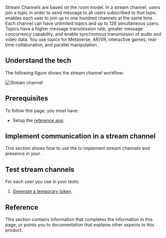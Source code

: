 

Stream Channels are based on the room model. In a stream channel, users join a topic in order to send message
to all users subscribed to that topic.  <Vg k="MESS"/> enables each user to join up to one hundred channels at the
same time. Each channel can have unlimited topics and up to 128 simultaneous users. Topics have a higher message
transmission rate, greater message concurrency capability, and enable synchronous transmission of audio and video
data. You use topics for Metaverse, AR/VR, interactive games, real-time collaboration, and parallel
manipulation <Vpl k="CLIENT" />.

## Understand the tech

The following figure shows the stream channel workflow:

![Stream channel](/images/signaling/stream-channel-workflow.svg)

## Prerequisites

To follow this page, you must have:

- Setup the [<Vg k="MESS_SDK"/> reference app](/en/signaling/get-started/get-started-sdk#project-setup).

## Implement communication in a stream channel

This section shows how to use the <Vpd k="SDK" /> to implement stream channels and presence in your <Vpl k="CLIENT" />.

<ProjectImplement/>

## Test stream channels

For each user you use in your tests:

1. [Generate a temporary token](../reference/manage-agora-account#generate-a--token).


<ProjectTest/>

## Reference

This section contains information that completes the information in this page, or points you to documentation that explains other aspects to this
product.

<Reference/>
